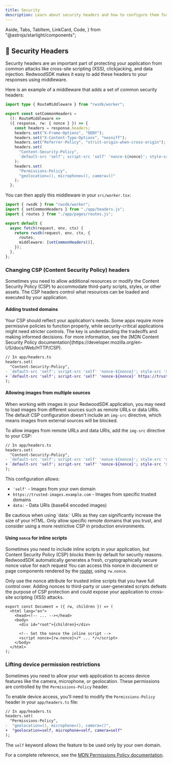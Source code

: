```yaml
---
title: Security
description: Learn about security headers and how to configure them for your app.
---
```


  Aside,
  Tabs,
  TabItem,
  LinkCard,
  Code,
} from "@astrojs/starlight/components";

## 🔐 Security Headers

Security headers are an important part of protecting your application from common attacks like cross-site scripting (XSS), clickjacking, and data injection. RedwoodSDK makes it easy to add these headers to your responses using middleware.

Here is an example of a middleware that adds a set of common security headers:

```typescript title="src/app/headers.ts"
import type { RouteMiddleware } from "rwsdk/worker";

export const setCommonHeaders =
  (): RouteMiddleware =>
  ({ response, rw: { nonce } }) => {
    const headers = response.headers;
    headers.set("X-Frame-Options", "DENY");
    headers.set("X-Content-Type-Options", "nosniff");
    headers.set("Referrer-Policy", "strict-origin-when-cross-origin");
    headers.set(
      "Content-Security-Policy",
      `default-src 'self'; script-src 'self' 'nonce-${nonce}'; style-src 'self' 'unsafe-inline'; object-src 'none';`
    );
    headers.set(
      "Permissions-Policy",
      "geolocation=(), microphone=(), camera=()"
    );
  };
```

You can then apply this middleware in your `src/worker.tsx`:

```typescript title="src/worker.tsx"
import { rwsdk } from "rwsdk/worker";
import { setCommonHeaders } from "./app/headers.js";
import { routes } from "./app/pages/routes.js";

export default {
  async fetch(request, env, ctx) {
    return rwsdk(request, env, ctx, {
      routes,
      middleware: [setCommonHeaders()],
    });
  },
};
```

### Changing CSP (Content Security Policy) headers

Sometimes you need to allow additional resources or modify the Content Security Policy (CSP) to accommodate third-party scripts, styles, or other assets. The CSP headers control what resources can be loaded and executed by your application.

#### Adding trusted domains

<Aside>
  Your CSP should reflect your application's needs. Some apps require more
  permissive policies to function properly, while security-critical applications
  might need stricter controls. The key is understanding the tradeoffs and
  making informed decisions. For more information, see the [MDN Content Security
  Policy documentation](https://developer.mozilla.org/en-US/docs/Web/HTTP/CSP).
</Aside>

```diff
// In app/headers.ts
headers.set(
  "Content-Security-Policy",
- `default-src 'self'; script-src 'self' 'nonce-${nonce}'; style-src 'self' 'unsafe-inline'; object-src 'none';`,
+ `default-src 'self'; script-src 'self' 'nonce-${nonce}' https://trusted-scripts.example.com; style-src 'self' 'unsafe-inline'; img-src 'self' https://images.example.com; object-src 'none';`,
);
```

#### Allowing images from multiple sources

When working with images in your RedwoodSDK application, you may need to load images from different sources such as remote URLs or data URIs. The default CSP configuration doesn't include an `img-src` directive, which means images from external sources will be blocked.

To allow images from remote URLs and data URIs, add the `img-src` directive to your CSP:

```diff
// In app/headers.ts
headers.set(
  "Content-Security-Policy",
- `default-src 'self'; script-src 'self' 'nonce-${nonce}'; style-src 'self' 'unsafe-inline'; object-src 'none';`,
+ `default-src 'self'; script-src 'self' 'nonce-${nonce}'; style-src 'self' 'unsafe-inline'; img-src 'self' https://trusted-images.example.com data:; object-src 'none';`,
);
```

This configuration allows:

- `'self'` - Images from your own domain
- `https://trusted-images.example.com` - Images from specific trusted domains
- `data:` - Data URIs (base64 encoded images)

<Aside type="caution">
  Be cautious when using `data:` URIs as they can significantly increase the
  size of your HTML. Only allow specific remote domains that you trust, and
  consider using a more restrictive CSP in production environments.
</Aside>

#### Using `nonce` for inline scripts

Sometimes you need to include inline scripts in your application, but Content Security Policy (CSP) blocks them by default for security reasons. RedwoodSDK automatically generates a fresh, cryptographically secure nonce value for each request You can access this nonce in document or page components rendered by the [router](./routing), using `rw.nonce`.

<Aside type="caution">
  Only use the nonce attribute for trusted inline scripts that you have full
  control over. Adding nonces to third-party or user-generated scripts defeats
  the purpose of CSP protection and could expose your application to cross-site
  scripting (XSS) attacks.
</Aside>

```tsx
export const Document = ({ rw, children }) => (
  <html lang="en">
    <head><!-- ... --></head>
    <body>
      <div id="root">{children}</div>

      <!-- Set the nonce the inline script -->
      <script nonce={rw.nonce}>/* ... */</script>
    </body>
  </html>
);
```

### Lifting device permission restrictions

Sometimes you need to allow your web application to access device features like the camera, microphone, or geolocation. These permissions are controlled by the `Permissions-Policy` header.

To enable device access, you'll need to modify the `Permissions-Policy` header in your `app/headers.ts` file:

```diff
// In app/headers.ts
headers.set(
  "Permissions-Policy",
-  "geolocation=(), microphone=(), camera=()",
+  "geolocation=self, microphone=self, camera=self"
);
```

The `self` keyword allows the feature to be used only by your own domain.

For a complete reference, see the [MDN Permissions Policy documentation](https://developer.mozilla.org/en-US/docs/Web/HTTP/Headers/Permissions-Policy).
